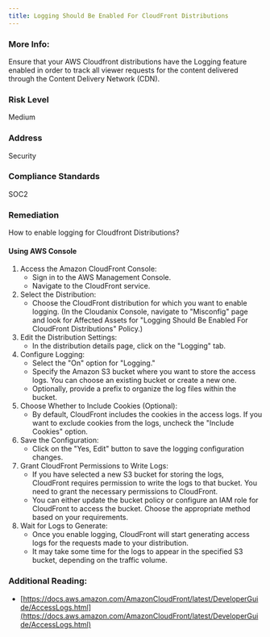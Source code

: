 ```yaml
---
title: Logging Should Be Enabled For CloudFront Distributions
---
```


### More Info:

Ensure that your AWS Cloudfront distributions have the Logging feature enabled in order to track all viewer requests for the content delivered through the Content Delivery Network (CDN).

### Risk Level

Medium

### Address

Security

### Compliance Standards

SOC2

### Remediation

How to enable logging for Cloudfront Distributions?

#### Using AWS Console

1. Access the Amazon CloudFront Console:
   - Sign in to the AWS Management Console.
   - Navigate to the CloudFront service.
2. Select the Distribution:
   - Choose the CloudFront distribution for which you want to enable logging.
     (In the Cloudanix Console, navigate to "Misconfig" page and look for Affected Assets for "Logging Should Be Enabled For CloudFront Distributions" Policy.)
3. Edit the Distribution Settings:
   - In the distribution details page, click on the "Logging" tab.
4. Configure Logging:
   - Select the "On" option for "Logging."
   - Specify the Amazon S3 bucket where you want to store the access logs. You can choose an existing bucket or create a new one.
   - Optionally, provide a prefix to organize the log files within the bucket.
5. Choose Whether to Include Cookies (Optional):
   - By default, CloudFront includes the cookies in the access logs. If you want to exclude cookies from the logs, uncheck the "Include Cookies" option.
6. Save the Configuration:
   - Click on the "Yes, Edit" button to save the logging configuration changes.
7. Grant CloudFront Permissions to Write Logs:
   - If you have selected a new S3 bucket for storing the logs, CloudFront requires permission to write the logs to that bucket. You need to grant the necessary permissions to CloudFront.
   - You can either update the bucket policy or configure an IAM role for CloudFront to access the bucket. Choose the appropriate method based on your requirements.
8. Wait for Logs to Generate:
   - Once you enable logging, CloudFront will start generating access logs for the requests made to your distribution.
   - It may take some time for the logs to appear in the specified S3 bucket, depending on the traffic volume.

### Additional Reading:

- [https://docs.aws.amazon.com/AmazonCloudFront/latest/DeveloperGuide/AccessLogs.html](https://docs.aws.amazon.com/AmazonCloudFront/latest/DeveloperGuide/AccessLogs.html)
